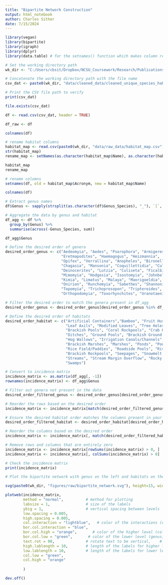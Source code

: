 ```yaml
---
title: "Bipartite Network Construction"
output: html_notebook
author: Charles Sither
date: 7/15/2024
---
```



```r
library(vegan)
library(bipartite)
library(igraph)
library(dplyr)
library(data.table) # for the setnames() function which makes column renaming with a map file trivial
```



```r
# Set the working directory path
wk_dir <- "C:/Users/cbsit/Dropbox/NCSU_Coursework/Research/Publications/Larval_Hab_Pub/Larval_Habitat_Pub/"

# Concatenate the working directory path with the file name
csv_dat <- paste0(wk_dir, "data/cleaned_data/cleaned_unique_species_hab_matrix.csv")

# Print the CSV file path to verify
print(csv_dat)
```


```r
file.exists(csv_dat)

df <- read.csv(csv_dat, header = TRUE)
```

```r
df_raw <- df
```

```r
colnames(df)
```


```r
# rename habitat columns
habitat_map <- read.csv(paste0(wk_dir, "data/raw_data/habitat_map.csv"))
str(habitat_map)
rename_map <- setNames(as.character(habitat_map$Name), as.character(habitat_map$Acrynoym))

habitat_map
rename_map

```


```r
# rename columns
setnames(df, old = habitat_map$Acronym, new = habitat_map$Name)
```

```r
colnames(df)
```



```r
# Extract genus names
df$Genus <- sapply(strsplit(as.character(df$Genus_Species), "_"), `[`, 1)
```


```r
# Aggregate the data by genus and habitat
df_agg <- df %>%
  group_by(Genus) %>%
  summarise(across(-Genus_Species, sum))
```

```r
df_agg$Genus
```

```r
# Define the desired order of genera
desired_order_genus <- c("Aedeomyia", "Aedes", "Psorophora", "Armigeres", 
                         "Eretmapodites", "Haemagogus", "Heizmannia", 
                         "Opifex", "Verrallina", "Anopheles", "Bironella", 
                         "Chagasia", "Mansonia", "Coquillettidia", "Culex", 
                         "Deinocerites", "Lutzia", "Culiseta", "Ficalbia", 
                         "Mimomyia", "Hodgesia", "Isostomyia", "Johnbelkinia", 
                         "Kimia", "Limatus", "Malaya", "Maorigoeldia", 
                         "Onirion", "Runchomyia", "Sabethes", "Shannoniana", 
                         "Topomyia", "Trichoprosopon", "Tripteroides", "Wyeomyia", 
                         "Orthopodomyia", "Toxorhynchites", "Uranotaenia")

# Filter the desired order to match the genera present in df_agg
desired_order_genus <- desired_order_genus[desired_order_genus %in% df_agg$Genus]

# Define the desired order of habitats
desired_order_habitat <- c("Artificial Containers","Bamboo", "Fruit Husks", "Flower Parts", "Fallen Plant Parts", 
                           "Leaf Axils", "Modified Leaves", "Tree Holes", "Animal Tracks", 
                           "Brackish Pools", "Coral Rockpools", "Crab Holes", "Drainage Pools", 
                           "Ditches", "Ground Pools", "Brackish Ground Pools", "Temporary Ground Pools", 
                           "Hog Wallows", "Irrigation Canals/Channels", "Lagoons", "Lake Margins", 
                           "Brackish Marshes", "Marshes", "Ponds", "Pond Margins", 
                           "Rice Field/Paddies", "Roadside Pools", "River Margins", "Rockpools", 
                           "Brackish Rockpools", "Seepages", "Snowmelt Pools", "Springs", 
                           "Streams", "Stream Margin Overflow", "Rocky Stream Margins", "Intermittent Streams", 
                           "Swamps")

# Convert to incidence matrix
incidence_matrix <- as.matrix(df_agg[, -1])
rownames(incidence_matrix) <- df_agg$Genus

# Filter out genera not present in the data
desired_order_filtered_genus <- desired_order_genus[desired_order_genus %in% rownames(incidence_matrix)]

# Reorder the rows based on the desired order
incidence_matrix <- incidence_matrix[match(desired_order_filtered_genus, rownames(incidence_matrix)), ]

# Ensure the desired habitat order matches the columns present in your incidence_matrix
desired_order_filtered_habitat <- desired_order_habitat[desired_order_habitat %in% colnames(incidence_matrix)]

# Reorder the columns based on the desired order
incidence_matrix <- incidence_matrix[, match(desired_order_filtered_habitat, colnames(incidence_matrix))]

# Remove rows and columns that are entirely zero
incidence_matrix <- incidence_matrix[rowSums(incidence_matrix) > 0, ]
incidence_matrix <- incidence_matrix[, colSums(incidence_matrix) > 0]

# Check the incidence matrix
print(incidence_matrix)
```

```r
# Plot the bipartite network with genus on the left and habitats on the right

svg(paste0(wk_dir, "figures/raw/bipartite_network.svg"), height=15, width=30)

plotweb(incidence_matrix,
        method = "normal",          # method for plotting
        labsize = 1,                # size of the labels
        ybig = 1,                   # vertical spacing between levels
        low.spacing = 0.005,
        high.spacing = 0.005,
        col.interaction = "lightblue",   # color of the interactions (edges)
        bor.col.interaction = "blue",
        bor.col.high = "orange",       # color of the higher level (columns)
        bor.col.low = "green",       # color of the lower level (genus)
        text.rot = 90,              # rotate text to be vertical,    # color for high abundance
        high.lablength = 10,        # length of the labels for higher level
        low.lablength = 10,         # length of the labels for lower level
        col.low = "green",
        col.high = "orange"
        
        )

dev.off()

```

